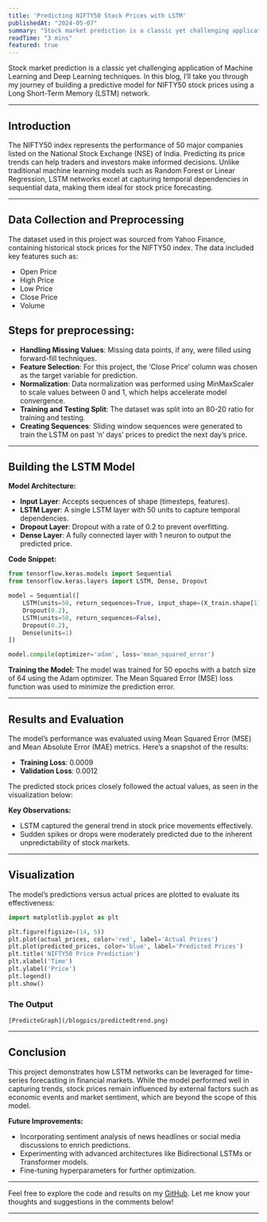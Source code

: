 ```yaml
---
title: 'Predicting NIFTY50 Stock Prices with LSTM'
publishedAt: "2024-05-07"
summary: "Stock market prediction is a classic yet challenging application of Machine Learning and Deep Learning techniques."
readTime: "3 mins"
featured: true
---
```


Stock market prediction is a classic yet challenging application of Machine Learning and Deep Learning techniques. In this blog, I’ll take you through my journey of building a predictive model for NIFTY50 stock prices using a Long Short-Term Memory (LSTM) network.

---

## Introduction

The NIFTY50 index represents the performance of 50 major companies listed on the National Stock Exchange (NSE) of India. Predicting its price trends can help traders and investors make informed decisions. Unlike traditional machine learning models such as Random Forest or Linear Regression, LSTM networks excel at capturing temporal dependencies in sequential data, making them ideal for stock price forecasting.

---

## Data Collection and Preprocessing

The dataset used in this project was sourced from Yahoo Finance, containing historical stock prices for the NIFTY50 index. The data included key features such as:
- Open Price
- High Price
- Low Price
- Close Price
- Volume

## Steps for preprocessing:
- **Handling Missing Values**: Missing data points, if any, were filled using forward-fill techniques.
- **Feature Selection**: For this project, the ‘Close Price’ column was chosen as the target variable for prediction.
- **Normalization**: Data normalization was performed using MinMaxScaler to scale values between 0 and 1, which helps accelerate model convergence.
- **Training and Testing Split**: The dataset was split into an 80-20 ratio for training and testing.
- **Creating Sequences**: Sliding window sequences were generated to train the LSTM on past ‘n’ days’ prices to predict the next day’s price.

---

## Building the LSTM Model

**Model Architecture:**
- **Input Layer**: Accepts sequences of shape (timesteps, features).
- **LSTM Layer**: A single LSTM layer with 50 units to capture temporal dependencies.
- **Dropout Layer**: Dropout with a rate of 0.2 to prevent overfitting.
- **Dense Layer**: A fully connected layer with 1 neuron to output the predicted price.

**Code Snippet:**
```python
from tensorflow.keras.models import Sequential
from tensorflow.keras.layers import LSTM, Dense, Dropout

model = Sequential([
    LSTM(units=50, return_sequences=True, input_shape=(X_train.shape[1], X_train.shape[2])),
    Dropout(0.2),
    LSTM(units=50, return_sequences=False),
    Dropout(0.2),
    Dense(units=1)
])

model.compile(optimizer='adam', loss='mean_squared_error')
```

**Training the Model:**
The model was trained for 50 epochs with a batch size of 64 using the Adam optimizer. The Mean Squared Error (MSE) loss function was used to minimize the prediction error.

---

## Results and Evaluation

The model’s performance was evaluated using Mean Squared Error (MSE) and Mean Absolute Error (MAE) metrics. Here’s a snapshot of the results:
- **Training Loss**: 0.0009
- **Validation Loss**: 0.0012

The predicted stock prices closely followed the actual values, as seen in the visualization below:

**Key Observations:**
- LSTM captured the general trend in stock price movements effectively.
- Sudden spikes or drops were moderately predicted due to the inherent unpredictability of stock markets.

---

## Visualization

The model’s predictions versus actual prices are plotted to evaluate its effectiveness:
```python
import matplotlib.pyplot as plt

plt.figure(figsize=(14, 5))
plt.plot(actual_prices, color='red', label='Actual Prices')
plt.plot(predicted_prices, color='blue', label='Predicted Prices')
plt.title('NIFTY50 Price Prediction')
plt.xlabel('Time')
plt.ylabel('Price')
plt.legend()
plt.show()
```
### The Output
    [PredicteGraph](/blogpics/predictedtrend.png)
  


---

## Conclusion

This project demonstrates how LSTM networks can be leveraged for time-series forecasting in financial markets. While the model performed well in capturing trends, stock prices remain influenced by external factors such as economic events and market sentiment, which are beyond the scope of this model.

**Future Improvements:**
- Incorporating sentiment analysis of news headlines or social media discussions to enrich predictions.
- Experimenting with advanced architectures like Bidirectional LSTMs or Transformer models.
- Fine-tuning hyperparameters for further optimization.

---

Feel free to explore the code and results on my [GitHub](https://github.com/sourize/stockpredictionmodel). Let me know your thoughts and suggestions in the comments below!


---
